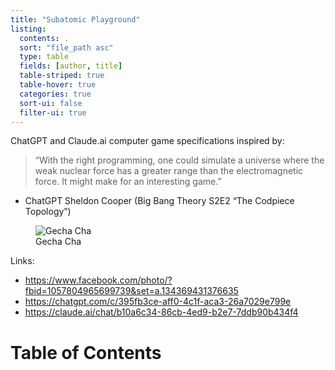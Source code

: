 ```yaml
---
title: "Subatomic Playground"
listing:
  contents: .
  sort: "file_path asc"
  type: table
  fields: [author, title]
  table-striped: true
  table-hover: true
  categories: true
  sort-ui: false
  filter-ui: true
---
```


ChatGPT and Claude.ai computer game specifications inspired by:

> "With the right programming, one could simulate a universe where the weak nuclear force has a greater range than the electromagnetic force. It might make for an interesting game."

- ChatGPT Sheldon Cooper (Big Bang Theory S2E2 "The Codpiece Topology")

![Gecha Cha](./img.png)

Links:

- [https://www.facebook.com/photo/?fbid=1057804965699739&set=a.134369431376635](https://www.facebook.com/photo/?fbid=1057804965699739&set=a.134369431376635)
- [https://chatgpt.com/c/395fb3ce-aff0-4c1f-aca3-26a7029e799e](https://chatgpt.com/c/395fb3ce-aff0-4c1f-aca3-26a7029e799e)
- [https://claude.ai/chat/b10a6c34-86cb-4ed9-b2e7-7ddb90b434f4](https://claude.ai/chat/b10a6c34-86cb-4ed9-b2e7-7ddb90b434f4)

# Table of Contents

:::{#listing-posts}
:::